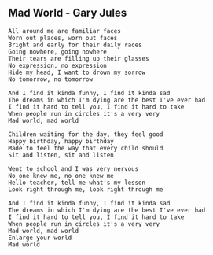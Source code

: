 ## Mad World - Gary Jules
```{}
All around me are familiar faces
Worn out places, worn out faces
Bright and early for their daily races
Going nowhere, going nowhere
Their tears are filling up their glasses
No expression, no expression
Hide my head, I want to drown my sorrow
No tomorrow, no tomorrow

And I find it kinda funny, I find it kinda sad
The dreams in which I'm dying are the best I've ever had
I find it hard to tell you, I find it hard to take
When people run in circles it's a very very
Mad world, mad world

Children waiting for the day, they feel good
Happy birthday, happy birthday
Made to feel the way that every child should
Sit and listen, sit and listen

Went to school and I was very nervous
No one knew me, no one knew me
Hello teacher, tell me what's my lesson
Look right through me, look right through me

And I find it kinda funny, I find it kinda sad
The dreams in which I'm dying are the best I've ever had
I find it hard to tell you, I find it hard to take
When people run in circles it's a very very
Mad world, mad world
Enlarge your world
Mad world
```
